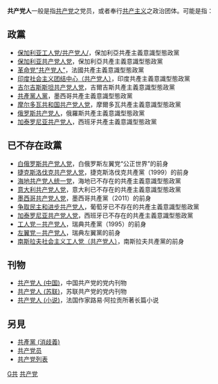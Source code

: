 '''共产党人'''一般是指[[共产党|共产党]]之党员，或者奉行[[共产主义|共产主义]]之政治团体。可能是指：

== 政黨 ==
* [[保加利亚工人党/共产党人/|保加利亚工人党/共产党人/]]，保加利亞共產主義意識型態政黨
* [[保加利亚共产党人党|保加利亚共产党人党]]，保加利亞共產主義意識型態政黨
* [[革命党“共产党人”|革命党“共产党人”]]，法國共產主義意識型態政黨
* [[印度社会主义团结中心（共产党人）|印度社会主义团结中心（共产党人）]]，印度共產主義意識型態政黨
* [[吉尔吉斯斯坦共产党人党|吉尔吉斯斯坦共产党人党]]，吉爾吉斯共產主義意識型態政黨
* [[共產黨人黨|共產黨人黨]]，墨西哥共產主義意識型態政黨
* [[摩尔多瓦共和国共产党人党|摩尔多瓦共和国共产党人党]]，摩爾多瓦共產主義意識型態政黨
* [[俄罗斯共产党人|俄罗斯共产党人]]，俄羅斯共產主義意識型態政黨
* [[加泰罗尼亚共产党人|加泰罗尼亚共产党人]]，西班牙共產主義意識型態政黨

== 已不存在政黨 ==
* [[白俄罗斯共产党人党|白俄罗斯共产党人党]]，白俄罗斯左翼党“公正世界”的前身
* [[捷克斯洛伐克共产党人党|捷克斯洛伐克共产党人党]]，捷克斯洛伐克共產黨（1999）的前身
* [[海地共产党人统一党|海地共产党人统一党]]，海地已不存在的共產主義意識型態政黨
* [[意大利共产党人党|意大利共产党人党]]，意大利已不存在的共產主義意識型態政黨
* [[墨西哥共产党人党|墨西哥共产党人党]]，墨西哥共產黨（2011）的前身
* [[争取民主和进步共产党人|争取民主和进步共产党人]]，葡萄牙已不存在的共產主義意識型態政黨
* [[加泰罗尼亚共产党人党|加泰罗尼亚共产党人党]]，西班牙已不存在的共產主義意識型態政黨
* [[工人党－共产党人|工人党－共产党人]]，瑞典共產黨（1995）的前身
* [[左翼党－共产党人|左翼党－共产党人]]，瑞典左翼黨的前身
* [[南斯拉夫社会主义工人党（共产党人）|南斯拉夫社会主义工人党（共产党人）]]，南斯拉夫共產黨的前身

== 刊物 ==
* [[共产党人_(中国)|共产党人 (中国)]]，中国共产党的党内刊物
* [[共产党人_(苏联)|共产党人 (苏联)]]，苏联共产党的党内刊物
* [[共产党人_(小说)|共产党人 (小说)]]，法国作家路易·阿拉贡所著长篇小说

== 另見 ==
* [[共產黨_(消歧義)|共產黨 (消歧義)]]
* [[共产党员|共产党员]]
* [[共产党列表|共产党列表]]

{{disambig|G共|Cat=四字消歧义}}
[[Category:四字政党消歧义|G共]]
[[Category:共产党|]]